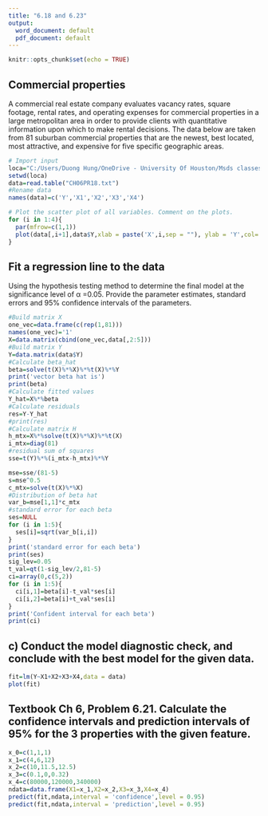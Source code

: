 ```yaml
---
title: "6.18 and 6.23"
output:
  word_document: default
  pdf_document: default
---
```


```r
knitr::opts_chunk$set(echo = TRUE)
```

## Commercial properties

A commercial real estate company evaluates vacancy rates, square
footage, rental rates, and operating expenses for commercial properties in a large metropolitan
area in order to provide clients with quantitative information upon which to make rental decisions. The data below are taken from 81 suburban commercial properties that are the newest,
best located, most attractive, and expensive for five specific geographic areas.

```r
# Import input
loca="C:/Users/Duong Hung/OneDrive - University Of Houston/Msds classes materials/Fall semester/Math 6357-01 Linear models"
setwd(loca)
data=read.table("CH06PR18.txt")
#Rename data
names(data)=c('Y','X1','X2','X3','X4')

# Plot the scatter plot of all variables. Comment on the plots.
for (i in 1:4){
  par(mfrow=c(1,1))
  plot(data[,i+1],data$Y,xlab = paste('X',i,sep = ""), ylab = 'Y',col='black',pch=14+i)
}
```

## Fit a regression line to the data
Using the hypothesis testing method to determine the
final model at the significance level of α =0.05. Provide the parameter estimates, standard
errors and 95% confidence intervals of the parameters.

```r
#Build matrix X
one_vec=data.frame(c(rep(1,81)))
names(one_vec)='1'
X=data.matrix(cbind(one_vec,data[,2:5]))
#Build matrix Y
Y=data.matrix(data$Y)
#Calculate beta_hat
beta=solve(t(X)%*%X)%*%t(X)%*%Y
print('vector beta hat is')
print(beta)
#Calculate fitted values
Y_hat=X%*%beta
#Calculate residuals
res=Y-Y_hat
#print(res)
#Calculate matrix H
h_mtx=X%*%solve(t(X)%*%X)%*%t(X)
i_mtx=diag(81)
#residual sum of squares
sse=t(Y)%*%(i_mtx-h_mtx)%*%Y

mse=sse/(81-5)
s=mse^0.5
c_mtx=solve(t(X)%*%X)
#Distribution of beta hat
var_b=mse[1,1]*c_mtx
#standard error for each beta
ses=NULL
for (i in 1:5){
  ses[i]=sqrt(var_b[i,i])
}
print('standard error for each beta')
print(ses)
sig_lev=0.05
t_val=qt(1-sig_lev/2,81-5)
ci=array(0,c(5,2))
for (i in 1:5){
  ci[i,1]=beta[i]-t_val*ses[i]
  ci[i,2]=beta[i]+t_val*ses[i]
}
print('Confident interval for each beta')
print(ci)
```
## c) Conduct the model diagnostic check, and conclude with the best model for the given data.

```r
fit=lm(Y~X1+X2+X3+X4,data = data)
plot(fit)
```
## Textbook Ch 6, Problem 6.21. Calculate the confidence intervals and prediction intervals of 95% for the 3 properties with the given feature.
```r
x_0=c(1,1,1)
x_1=c(4,6,12)
x_2=c(10,11.5,12.5)
x_3=c(0.1,0,0.32)
x_4=c(80000,120000,340000)
ndata=data.frame(X1=x_1,X2=x_2,X3=x_3,X4=x_4)
predict(fit,ndata,interval = 'confidence',level = 0.95)
predict(fit,ndata,interval = 'prediction',level = 0.95)
```
